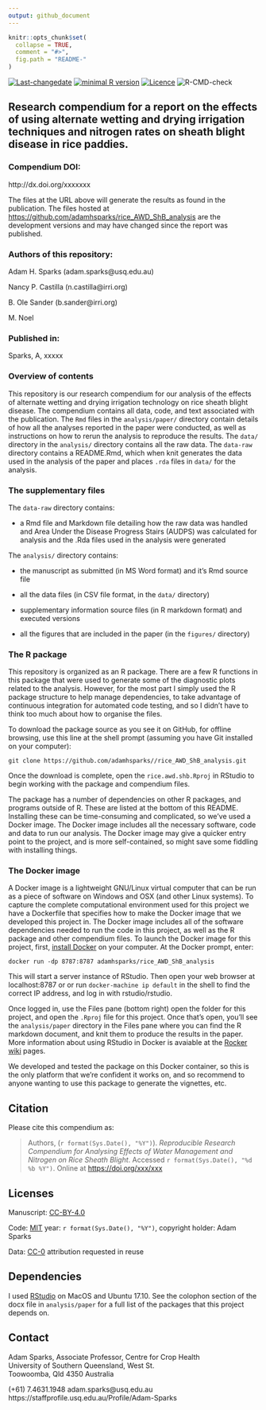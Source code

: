 ```yaml
---
output: github_document
---
```


<!-- README.md is generated from README.Rmd. Please edit that file -->

```r
knitr::opts_chunk$set(
  collapse = TRUE,
  comment = "#>",
  fig.path = "README-"
)
```

[![Last-changedate](https://img.shields.io/badge/last%20change-`r gsub('-', '--', Sys.Date())`-brightgreen.svg)](https://github.com/adamhsparks/rice.awd.pests/commits/master) [![minimal R version](https://img.shields.io/badge/R%3E%3D-`r as.character(getRversion())`-brightgreen.svg)](https://cran.r-project.org/)
[![Licence](https://img.shields.io/github/license/mashape/apistatus.svg)](http://choosealicense.com/licenses/mit/) ![R-CMD-check](https://github.com/adamhsparks/rice_AWD_ShB_analysis/workflows/R-CMD-check/badge.svg)

## Research compendium for a report on the effects of using alternate wetting and drying irrigation techniques and nitrogen rates on sheath blight disease in rice paddies.

### Compendium DOI: 
 
http://dx.doi.org/xxxxxxx

The files at the URL above will generate the results as found in the
publication. The files hosted at
<https://github.com/adamhsparks/rice_AWD_ShB_analysis> are the development
versions and may have changed since the report was published.

### Authors of this repository:

Adam H. Sparks (adam.sparks@usq.edu.au)

Nancy P. Castilla (n.castilla@irri.org)

B. Ole Sander (b.sander@irri.org)

M. Noel

### Published in: 

Sparks, A,  xxxxx 

### Overview of contents

This repository is our research compendium for our analysis of the effects of
alternate wetting and drying irrigation technology on rice sheath blight
disease. The compendium contains all data, code, and text associated with the
publication. The `Rmd` files in the `analysis/paper/` directory contain details
of how all the analyses reported in the paper were conducted, as well as
instructions on how to rerun the analysis to reproduce the results. The
`data/` directory in the `analysis/` directory contains all the raw data. The
`data-raw` directory contains a README.Rmd, which when knit generates the data
used in the analysis of the paper and places `.rda` files in `data/` for the
analysis.

### The supplementary files

The `data-raw` directory contains:

- a Rmd file and Markdown file detailing how the raw data was handled and
Area Under the Disease Progress Stairs (AUDPS) was calculated for analysis and
the .Rda files used in the analysis were generated

The `analysis/` directory contains:

- the manuscript as submitted (in MS Word format) and it's Rmd source file

- all the data files (in CSV file format, in the `data/` directory)

- supplementary information source files (in R markdown format) and executed
versions

- all the figures that are included in the paper (in the `figures/` directory)

### The R package 

This repository is organized as an R package. There are a few R functions in
this package that were used to generate some of the diagnostic plots related to
the analysis. However, for the most part I simply used the R package
structure to help manage dependencies, to take advantage of continuous
integration for automated code testing, and so I didn't have to think too much
about how to organise the files. 

To download the package source as you see it on GitHub, for offline browsing,
use this line at the shell prompt (assuming you have Git installed on your
computer):

```
git clone https://github.com/adamhsparks//rice_AWD_ShB_analysis.git
```

Once the download is complete, open the `rice.awd.shb.Rproj` in RStudio to
begin working with the package and compendium files. 

The package has a number of dependencies on other R packages, and programs
outside of R. These are listed at the bottom of this README. Installing these
can be time-consuming and complicated, so we've used a Docker image. The Docker
image includes all the necessary software, code and data to run our analysis.
The Docker image may give a quicker entry point to the project, and is more
self-contained, so might save some fiddling with installing things.

### The Docker image 

A Docker image is a lightweight GNU/Linux virtual computer that can be run as a
piece of software on Windows and OSX (and other Linux systems). To capture the
complete computational environment used for this project we have a Dockerfile
that specifies how to make the Docker image that we developed this project in.
The Docker image includes all of the software dependencies needed to run the
code in this project, as well as the R package and other compendium files. To
launch the Docker image for this project, first, 
[install Docker](https://docs.docker.com/installation/) on your computer. At the
Docker prompt, enter:

    docker run -dp 8787:8787 adamhsparks/rice_AWD_ShB_analysis

This will start a server instance of RStudio. Then open your web browser at
localhost:8787 or or run `docker-machine ip default` in the shell to find the
correct IP address, and log in with rstudio/rstudio.

Once logged in, use the Files pane (bottom right) open the folder for this
project, and open the `.Rproj` file for this project. Once that's open, you'll
see the `analysis/paper` directory in the Files pane where you can find the R
markdown document, and knit them to produce the results in the paper. More
information about using RStudio in Docker is avaiable at the
[Rocker](https://github.com/rocker-org)
[wiki](https://github.com/rocker-org/rocker/wiki/Using-the-RStudio-image) pages.
 
We developed and tested the package on this Docker container, so this is the
only platform that we're confident it works on, and so recommend to anyone
wanting to use this package to generate the vignettes, etc. 

## Citation

Please cite this compendium as:

> Authors, (`r format(Sys.Date(), "%Y")`). _Reproducible Research Compendium for Analysing Effects of Water Management and Nitrogen on Rice Sheath Blight_. Accessed `r format(Sys.Date(), "%d %b %Y")`. Online at <https://doi.org/xxx/xxx>

## Licenses

Manuscript: [CC-BY-4.0](http://creativecommons.org/licenses/by/4.0/)

Code: [MIT](http://opensource.org/licenses/MIT) year: 
`r format(Sys.Date(), "%Y")`, copyright holder: Adam Sparks

Data: [CC-0](http://creativecommons.org/publicdomain/zero/1.0/) attribution
requested in reuse

## Dependencies

I used [RStudio](http://www.rstudio.com/products/rstudio/) on MacOS and Ubuntu
17.10. See the colophon section of the docx file in `analysis/paper` for a
full list of the packages that this project depends on. 

## Contact

Adam Sparks, Associate Professor, Centre for Crop Health  
University of Southern Queensland, West St.  
Toowoomba, Qld 4350 Australia

(+61) 7.4631.1948   adam.sparks@usq.edu.au  
https://staffprofile.usq.edu.au/Profile/Adam-Sparks
